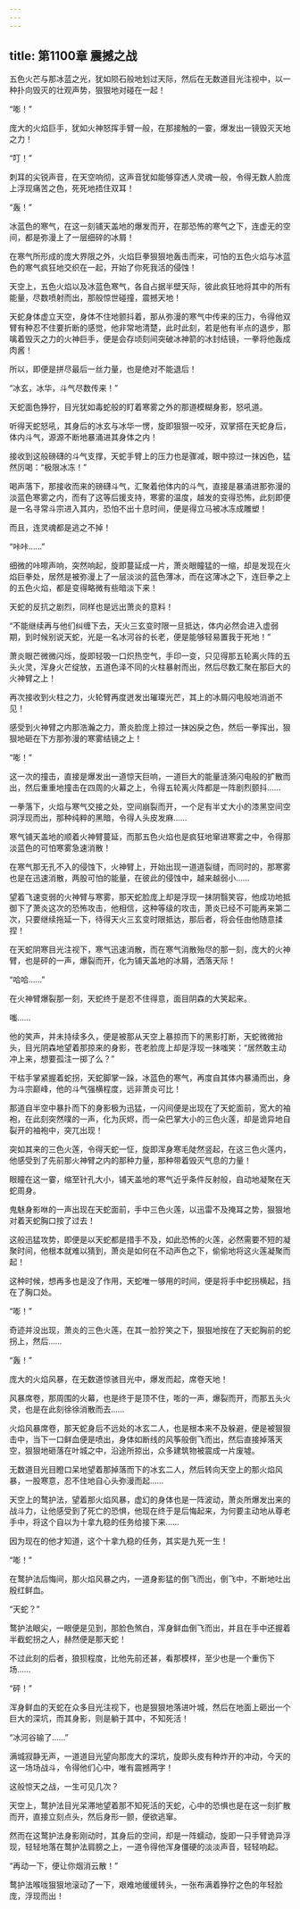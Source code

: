 ```yaml
---
---
---
```

title: 第1100章 震撼之战
---



五色火芒与那冰蓝之光，犹如陨石般地划过天际，然后在无数道目光注视中，以一种扑向毁灭的壮观声势，狠狠地对碰在一起！

“嘭！”

庞大的火焰巨手，犹如火神怒挥手臂一般，在那接触的一霎，爆发出一镜毁灭天地之力！

“叮！”

刺耳的尖锐声音，在天空响彻，这声音犹如能够穿透人灵魂一般，令得无数人脸庞上浮现痛苦之色，死死地捂住双耳！

“轰！”

冰蓝色的寒气，在这一刻铺天盖地的爆发而开，在那恐怖的寒气之下，连虚无的空间，都是弥漫上了一层细碎的冰屑！

在寒气所形成的庞大界限之外，火焰巨拳狠狠地轰击而来，可怕的五色火焰与冰蓝色的寒气疯狂地交织在一起，开始了你死我活的侵蚀！

天空上，五色火焰以及冰蓝色寒气，各自占据半壁天际，彼此疯狂地将其中的所有能量，尽数喷射而出，那般惊世碰撞，震撼天地！

天蛇身体虚立天空，身体不住地颤抖着，那从弥漫的寒气中传来的压力，令得他双臂有种忍不住要折断的感觉，他非常地清楚，此时此刻，若是他有半点的退步，那噙着毁灭之力的火神巨手，便是会存顷刻间突破冰神箭的冰封结镜，一拳将他轰成肉酱！

所以，即便是拼尽最后一丝力量，也是绝对不能退后！

“冰玄，冰华，斗气尽数传来！”

天蛇面色狰狞，目光犹如毒蛇般的盯着寒雾之外的那道模糊身影，怒吼道。

听得天蛇怒吼，其身后的冰玄与冰华一愣，旋即狠狠一咬牙，双掌搭在天蛇身后，体内斗气，源源不断地暴涌进其身体之内！

接收到这般磅礴的斗气支撑，天蛇手臂上的压力也是骤减，眼中掠过一抹凶色，猛然厉喝：“极限冰冻！”

喝声落下，那接收而来的磅礴斗气，汇聚着他体内的斗气，直接是暴涌进那弥漫的淡蓝色寒雾之内，而有了这等后援支持，寒雾的温度，越发的变得恐怖，此刻即便是一名寻常斗宗进入其内，恐怕不出十息时间，便是得立马被冰冻成雕塑！

而且，连灵魂都是逃之不掉！

“咔咔……”

细微的咔嚓声响，突然响起，旋即蔓延成一片，萧炎眼瞳猛的一缩，却是发现在火焰巨拳处，居然是被弥漫上了一层淡淡的蓝色薄冰，而在这薄冰之下，连巨拳之上的五色火焰，都是变得略微有些暗淡下来！

天蛇的反抗之剧烈，同样也是远出萧炎的意料！

“不能继续再与他们纠缠下去，天火三玄变时限一旦抵达，体内必然会进入虚弱期，到时候别说天蛇，光是一名冰河谷的长老，便是能够轻易置我于死地！”

萧炎眼芒微微闪烁，旋即轻吸一口炽热空气，手印一变，只见得那五轮离火阵的五头火灵，浑身火芒绽放，五道色泽不同的火柱暴射而出，然后尽数汇聚在那巨大的火神臂之上！

再次接收到火柱之力，火轮臂再度迸发出璀璨光芒，其上的冰屑闪电般地消逝不见！

感受到火神臂之内那浩瀚之力，萧炎脸庞上掠过一抹凶戾之色，然后一拳挥出，狠狠地砸在下方那弥漫的寒雾结镜之上！

“嘭！”

这一次的撞击，直接是爆发出一道惊天巨响，一道巨大的能量涟漪闪电般的扩散而出，然后重重地撞击在四周的火幕之上，令得五轮离火阵都是一阵剧烈颤抖……

一拳落下，火焰与寒气交接之处，空间崩裂而开，一个足有半丈大小的漆黑空间空洞浮现而出，那种纯粹的黑暗，令得人头皮发麻……

寒气铺天盖地的顺着火神臂蔓延，而那五色火焰也是疯狂地窜进寒雾之中，令得那淡蓝色的可怕寒雾急速消散！

在寒气那无孔不入的侵蚀下，火神臂上，开始出现一道道裂缝，而同时的，那寒雾也是在迅速消散，两股可怕的能量，在彼此的侵蚀中，越来越弱小……

望着飞速变弱的火神臂与寒雾，那天蛇脸庞上却是浮现一抹阴翳笑容，他成功地抵御下了萧炎这次的恐怖攻击，他相信，这种等级的攻击，萧炎已经不可能再来第二次，只要继续拖延一下，待得天火三玄变时限抵达，那后者，将会任由他随意揉捏！

在天蛇阴寒目光注视下，寒气迅速消散，而在寒气消散殆尽的那一刻，庞大的火神臂，也是砰的一声，爆裂而开，化为铺天盖地的冰屑，洒落天际！

“哈哈……”

在火神臂爆裂那一刻，天蛇终于是忍不住得意，面目阴森的大笑起来。

嗤……

他的笑声，并未持续多久，便是被那从天空上暴掠而下的黑影打断，天蛇微微抬头，目光阴森地望着那掠来的身影，苍老脸庞上却是浮现一抹嗤笑：“居然敢主动冲上来，想要孤注一掷了么？”

干枯手掌紧握着蛇拐，天蛇脚掌一跺，冰蓝色的寒气，再度自其体内暴涌而出，身为斗宗巅峰，他的斗气强横程度，远非萧炎可比！

那道自半空中暴扑而下的身影极为迅猛，一闪间便是出现在了天蛇面前，宽大的袖袍，在此刻突然噗的一声，化为灰烬，而一朵巴掌大小的三色火莲，却是诡异地自裂开的袖袍中，突兀出现！

突如其来的三色火莲，令得天蛇一怔，旋即浑身寒毛陡然竖起，在这三色火莲内，他感受到了先前那火神臂之内的那种力量，那种带着毁灭气息的力量！

眼瞳在这一霎，缩至针孔大小，铺天盖地的寒气近乎条件反射般，自动地凝聚在天蛇周身。

鬼魅身影咻的一声出现在天蛇面前，手中三色火莲，以迅雷不及掩耳之势，狠狠地对着天蛇胸口按了过去！

这般迅猛攻势，即便是以天蛇都是措手不及，如此恐怖的火莲，必然需要不短的凝聚时间，他根本就难以猜到，萧炎是如何在不动声色之下，偷偷地将这火莲凝聚而起！

这种时候，想再多也是没了作用，天蛇唯一够用的时间，便是将手中蛇拐横起，挡在了胸口处。

“嘭！”

奇迹并没出现，萧炎的三色火莲，在其一脸狞笑之下，狠狠地按在了天蛇胸前的蛇拐上，然后……

“轰！”

庞大的火焰风暴，在无数道惊骇目光中，爆发而起，席卷天地！

风暴席卷，那周围的火幕，也是终于是顶不住，嘭的一声，爆裂而开，而那五头火灵，也是在此刻徐徐消散而去……

火焰风暴席卷，那天蛇身后不远处的冰玄二人，也是根本来不及躲避，便是被狠狠击中，当下一口鲜血便是喷出，身体如断线的风筝般倒飞而出，然后直接掉落天空，狠狠地砸落在叶城之中，沿途所掠出，众多建筑物被震成一片废墟。

无数道目光目瞪口呆地望着那掉落而下的冰玄二人，然后转向天空上的那火焰风暴，一股寒意，忍不住地自心头弥漫而起……

天空上的鹜护法，望着那火焰风暴，虚幻的身体也是一阵波动，萧炎所爆发出来的战斗力，让他感受到了死亡的恐惧，他现在终于是后悔起来，为何要主动地从尊老手中，将这个自以为十拿九稳的任务给接下来……

因为现在的他才知道，这个十拿九稳的任务，其实是九死一生！

“嘭！”

在鹜护法后悔间，那火焰风暴之内，一道身影猛的倒飞而出，倒飞中，不断地吐出殷红鲜血。

“天蛇？”

鹜护法眼尖，一眼便是见到，那脸色煞白，浑身鲜血倒飞而出，并且在手中还握着半截蛇拐之人，赫然便是那天蛇！

不过此刻的后者，狼狈程度，比他先前还甚，看那模样，至少也是一个重伤下场……

“砰！”

浑身鲜血的天蛇在众多目光注视下，也是狠狠地落进叶城，然后在地面上砸出一个巨大的深坑，而其身影，则是躺于其中，不知死活！

“冰河谷输了……”

满城寂静无声，一道道目光望向那庞大的深坑，旋即头皮有种炸开的冲动，今天的这一场场战斗，令得他们心中，唯有震撼两字！

这般惊天之战，一生可见几次？

天空上，鹜护法目光呆滞地望着那不知死活的天蛇，心中的恐惧也是在这一刻扩散而开，直接立刻点头，然后身形一颤，便欲逃窜。

然而在这鹜护法身影刚动时，其身后的空间，却是一阵蠕动，旋即一只手臂诡异浮现，轻轻地落在鹜护法肩膀之上，一道令得他浑身僵硬的淡淡声音，轻轻响起。

“再动一下，便让你烟消云散！”

鹜护法喉咙狠狠地滚动了一下，艰难地缓缓转头，一张布满着狰狞之色的年轻脸庞，浮现而出！